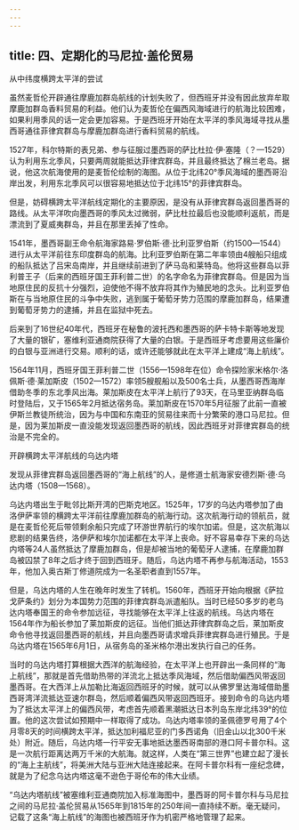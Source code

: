 ```yaml
---
---
---
```

title: 四、定期化的马尼拉·盖伦贸易
---





从中纬度横跨太平洋的尝试


虽然麦哲伦开辟通往摩鹿加群岛航线的计划失败了，但西班牙并没有因此放弃牟取摩鹿加群岛香料贸易的利益。他们认为麦哲伦在偏西风海域进行的航海比较困难，如果利用季风的话一定会更加容易。于是西班牙开始在太平洋的季风海域寻找从墨西哥通往菲律宾群岛与摩鹿加群岛进行香料贸易的航线。

1527年，科尔特斯的表兄弟、参与征服过墨西哥的萨比杜拉·伊·塞隆（？—1529）认为利用东北季风，只要两周就能抵达菲律宾群岛，并且最终抵达了棉兰老岛。据说，他这次航海使用的是麦哲伦绘制的海图。从位于北纬20°季风海域的墨西哥沿岸出发，利用东北季风可以很容易地抵达位于北纬15°的菲律宾群岛。

但是，妨碍横跨太平洋航线定期化的主要原因，是没有从菲律宾群岛返回墨西哥的路线。从太平洋吹向墨西哥的季风太过微弱，萨比杜拉最后也没能顺利返航，而是漂流到了夏威夷群岛，并且在那里丢掉了性命。

1541年，墨西哥副王命令航海家路易·罗伯斯·德·比利亚罗伯斯（约1500—1544）进行从太平洋前往东印度群岛的航海。比利亚罗伯斯在第二年率领由4艘船只组成的船队抵达了吕宋岛南岸，并且继续前进到了萨马岛和莱特岛。他将这些群岛以菲利普王子（后来的西班牙国王菲利普二世）的名字命名为菲律宾群岛。但是因为当地原住民的反抗十分强烈，迫使他不得不放弃将其作为殖民地的念头。比利亚罗伯斯在与当地原住民的斗争中失败，逃到属于葡萄牙势力范围的摩鹿加群岛，结果遭到葡萄牙势力的逮捕，并且在监狱中死去。

后来到了16世纪40年代，西班牙在秘鲁的波托西和墨西哥的萨卡特卡斯等地发现了大量的银矿，塞维利亚通商院获得了大量的白银。于是西班牙考虑要用这些廉价的白银与亚洲进行交易。顺利的话，或许还能够就此在太平洋上建成“海上航线”。

1564年11月，西班牙国王菲利普二世（1556—1598年在位）命令探险家米格尔·洛佩斯·德·莱加斯皮（1502—1572）率领5艘舰船以及500名士兵，从墨西哥西海岸借助冬季的东北季风出海。莱加斯皮在太平洋上航行了93天，在马里亚纳群岛临时登陆后，又于1565年2月抵达宿务岛。莱加斯皮在1570年5月征服了此前一直被伊斯兰教徒所统治，因为与中国和东南亚的贸易往来而十分繁荣的港口马尼拉。但是，因为莱加斯皮一直没能发现返回墨西哥的航线，因此西班牙对菲律宾群岛的统治是不完全的。





开辟横跨太平洋航线的乌达内塔


发现从菲律宾群岛返回墨西哥的“海上航线”的人，是修道士航海家安德烈斯·德·乌达内塔（1508—1568）。

乌达内塔出生于毗邻比斯开湾的巴斯克地区。1525年，17岁的乌达内塔参加了由洛伊萨率领的横跨太平洋前往摩鹿加群岛的航海行动。这次航海行动的领航员，就是在麦哲伦死后带领剩余船只完成了环游世界航行的埃尔加诺。但是，这次航海以悲剧的结果告终，洛伊萨和埃尔加诺都在太平洋上丧命。好不容易幸存下来的乌达内塔等24人虽然抵达了摩鹿加群岛，但是却被当地的葡萄牙人逮捕，在摩鹿加群岛被囚禁了8年之后才终于回到西班牙。随后，乌达内塔不再参与航海活动，1553年，他加入奥古斯丁修道院成为一名圣职者直到1557年。

但是，乌达内塔的人生在晚年时发生了转机。1560年，西班牙开始向根据《萨拉戈萨条约》划分为本国势力范围的菲律宾群岛派遣船队。当时已经50多岁的老乌达内塔奉国王的命令参加远征，寻找能够在太平洋上往返的航线。乌达内塔在1564年作为船长参加了莱加斯皮的远征。当他们抵达菲律宾群岛之后，莱加斯皮命令他寻找返回墨西哥的航线，并且向墨西哥请求增兵菲律宾群岛进行殖民。于是乌达内塔在1565年6月1日，从宿务岛的圣米格尔港出发执行自己的任务。

当时的乌达内塔打算根据大西洋的航海经验，在太平洋上也开辟出一条同样的“海上航线”，那就是首先借助热带的洋流北上抵达季风海域，然后借助偏西风带返回墨西哥。在大西洋上从加勒比海返回西班牙的时候，就可以从佛罗里达海域借助墨西哥湾洋流抵达亚速尔群岛，然后顺着偏西风带返回西班牙。接到命令的乌达内塔为了抵达太平洋上的偏西风带，考虑首先顺着黑潮抵达日本列岛东岸北纬39°的位置。他的这次尝试如预期中一样取得了成功。乌达内塔率领的圣佩德罗号用了4个月零8天的时间横跨太平洋，抵达加利福尼亚的门多西诺角（旧金山以北300千米处）附近。随后，乌达内塔一行平安无事地抵达墨西哥南部的港口阿卡普尔科。这是一次航行距离达两万千米的大航海。就这样，人类在“第三世界”也建立起了漫长的“海上主航线”，将美洲大陆与亚洲大陆连接起来。在阿卡普尔科有一座纪念碑，就是为了纪念乌达内塔这毫不逊色于哥伦布的伟大业绩。

“乌达内塔航线”被塞维利亚通商院加入标准海图中，墨西哥的阿卡普尔科与马尼拉之间的马尼拉·盖伦贸易从1565年到1815年的250年间一直持续不断。毫无疑问，记载了这条“海上航线”的海图也被西班牙作为机密严格地管理了起来。